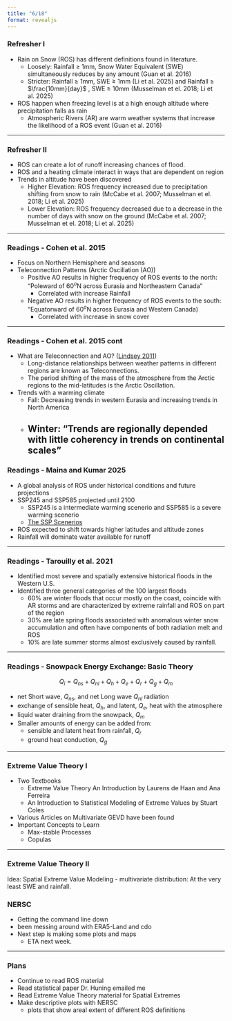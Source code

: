 ```yaml
---
title: "6/18"
format: revealjs
---
```


### Refresher I
- Rain on Snow (ROS) has different definitions found in literature.
  - Loosely: Rainfall $\ge$ 1mm, Snow Water Equivalent (SWE) simultaneously reduces by any amount (Guan et al. 2016)
  - Stricter: Rainfall $\ge$ 1mm, SWE $\ge$ 1mm (Li et al. 2025) and Rainfall $\ge$ $\frac{10mm}{day}$ , SWE $\ge$ 10mm (Musselman et el. 2018; Li et al. 2025)
- ROS happen when freezing level is at a high enough altitude where precipitation falls as rain
  - Atmospheric Rivers (AR) are warm weather systems that increase the likelihood of a ROS event (Guan et al. 2016)

---

### Refresher II

- ROS can create a lot of runoff increasing chances of flood.
- ROS and a heating climate interact in ways that are dependent on region
- Trends in altitude have been discovered
  - Higher Elevation: ROS frequency increased due to precipitation shifting from snow to rain (McCabe et al. 2007; Musselman et el. 2018; Li et al. 2025)
  - Lower Elevation: ROS frequency decreased due to a decrease in the number of days with snow on the ground (McCabe et al. 2007; Musselman et el. 2018; Li et al. 2025)

---

### Readings  - Cohen et al. 2015

  - Focus on Northern Hemisphere and seasons
  - Teleconnection Patterns (Arctic Oscillation (AO))
    - Positive AO results in higher frequency of ROS events to the north: "Poleward of $60^o$N across Eurasia and Northeastern Canada"
      - Correlated with increase Rainfall
    - Negative AO results in higher frequency of ROS events to the south: "Equatorward of $60^o$N across Eurasia and Western Canada)
      - Correlated with increase in snow cover
 
---

### Readings - Cohen et al. 2015 cont

- What are Teleconnection and AO? ([Lindsey 2011](https://www.climate.gov/news-features/understanding-climate/long-distance-relationships-arctic-and-north-atlantic#:~:text=Long%2Ddistance%20relationships%20between%20weather,latitudes%20is%20the%20Arctic%20Oscillation.))
  - Long-distance relationships between weather patterns in different regions are known as Teleconnections.
  - The period shifting of the mass of the atmosphere from the Arctic regions to the mid-latitudes is the Arctic Oscillation.
- Trends with a warming climate
  - Fall: Decreasing trends in western Eurasia and increasing trends in North America
  - Winter: "Trends are regionally depended with little coherency in trends on continental scales"
---

### Readings - Maina and Kumar 2025

- A global analysis of ROS under historical conditions and future projections
- SSP245 and SSP585 projected until 2100
  - SSP245 is a intermediate warming scenerio and SSP585 is a severe warming scenerio
  - [The SSP Scenerios](https://www.dkrz.de/en/communication/climate-simulations/cmip6-en/the-ssp-scenarios)
- ROS expected to shift towards higher latitudes and altitude zones
- Rainfall will dominate water available for runoff

---

### Readings - Tarouilly et al. 2021

- Identified most severe and spatially extensive historical floods in the Western U.S.
- Identified three general categories of the 100 largest floods
  - 60% are winter floods that occur mostly on the coast, coincide with AR storms and are characterized by extreme rainfall and ROS on part of the region
  - 30% are late spring floods associated with anomalous winter snow accumulation and often have components of both radiation melt and ROS
  - 10% are late summer storms almost exclusively caused by rainfall.

---

### Readings - Snowpack Energy Exchange: Basic Theory

$$
Q_i = Q_{ns}+Q_{nl}+Q_{h}+Q_e+Q_{r}+Q_{g}+Q_{m}
$$

- net Short wave, $Q_{ns}$, and net Long wave $Q_{nl}$ radiation
- exchange of sensible heat, $Q_{h}$, and latent, $Q_{e}$, heat with the atmosphere
- liquid water draining from the snowpack, $Q_{m}$
- Smaller amounts of energy can be added from:
  - sensible and latent heat from rainfall, $Q_{r}$
  - ground heat conduction, $Q_{g}$

---

### Extreme Value Theory I

- Two Textbooks
  - Extreme Value Theory An Introduction by Laurens de Haan and Ana Ferreira
  - An Introduction to Statistical Modeling of Extreme Values by Stuart Coles
- Various Articles on Multivariate GEVD have been found
- Important Concepts to Learn
  - Max-stable Processes
  - Copulas
  
---

### Extreme Value Theory II

Idea: Spatial Extreme Value Modeling
  - multivariate distribution: At the very least SWE and rainfall.

### NERSC

- Getting the command line down
- been messing around with ERA5-Land and cdo
- Next step is making some plots and maps
  - ETA next week.

---

### Plans

- Continue to read ROS material
- Read statistical paper Dr. Huning emailed me
- Read Extreme Value Theory material for Spatial Extremes
- Make descriptive plots with NERSC
  - plots that show areal extent of different ROS definitions